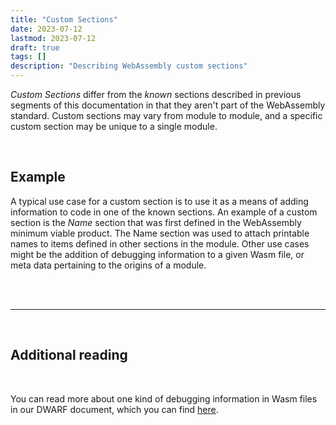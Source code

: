 ```yaml
---
title: "Custom Sections"
date: 2023-07-12
lastmod: 2023-07-12
draft: true
tags: []
description: "Describing WebAssembly custom sections"
---
```


_Custom Sections_ differ from the _known_ sections described in previous segments of this documentation in that they aren't part of the WebAssembly standard. Custom sections may vary from module to module, and a specific custom section may be unique to a single module.

<br />

## Example

A typical use case for a custom section is to use it as a means of adding information to code in one of the known sections. An example of a custom section is the _Name_ section that was first defined in the WebAssembly minimum viable product. The Name section was used to attach printable names to items defined in other sections in the module. Other use cases might be the addition of debugging information to a given Wasm file, or meta data pertaining to the origins of a module.

<br />

<br />

---

<br />

## Additional reading

<br />

You can read more about one kind of debugging information in Wasm files in our DWARF document, which you can find [here](/debugging/dwarf).

